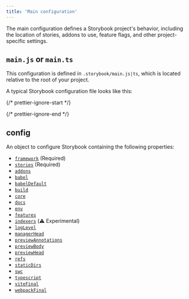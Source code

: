 ```yaml
---
title: 'Main configuration'
---
```


The main configuration defines a Storybook project's behavior, including the location of stories, addons to use, feature flags, and other project-specific settings.

## `main.js` or `main.ts`

This configuration is defined in `.storybook/main.js|ts`, which is located relative to the root of your project.

A typical Storybook configuration file looks like this:

{/* prettier-ignore-start */}

<CodeSnippets path="main-config-typical.md" />

{/* prettier-ignore-end */}

## config

An object to configure Storybook containing the following properties:

* [`framework`](./main-config-framework.md) (Required)
* [`stories`](./main-config-stories.md) (Required)
* [`addons`](./main-config-addons.md)
* [`babel`](./main-config-babel.md)
* [`babelDefault`](./main-config-babel-default.md)
* [`build`](./main-config-build.md)
* [`core`](./main-config-core.md)
* [`docs`](./main-config-docs.md)
* [`env`](./main-config-env.md)
* [`features`](./main-config-features.md)
* [`indexers`](./main-config-indexers.md) (⚠️ Experimental)
* [`logLevel`](./main-config-log-level.md)
* [`managerHead`](./main-config-manager-head.md)
* [`previewAnnotations`](./main-config-preview-annotations.md)
* [`previewBody`](./main-config-preview-body.md)
* [`previewHead`](./main-config-preview-head.md)
* [`refs`](./main-config-refs.md)
* [`staticDirs`](./main-config-static-dirs.md)
* [`swc`](./main-config-swc.md)
* [`typescript`](./main-config-typescript.md)
* [`viteFinal`](./main-config-vite-final.md)
* [`webpackFinal`](./main-config-webpack-final.md)
